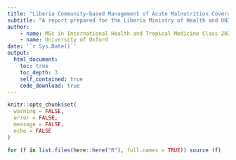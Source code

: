 ```yaml
---
title: "Liberia Community-based Management of Acute Malnutrition Coverage Assessment"
subtitle: "A report prepared for the Liberia Ministry of Health and UNICEF Liberia"
author: 
    - name: MSc in International Health and Tropical Medicine Class 2023
    - name: University of Oxford
date: '`r Sys.Date()`'
output: 
  html_document:
    toc: true
    toc_depth: 3
    self_contained: true
    code_download: true
---
```


```r
knitr::opts_chunk$set(
  warning = FALSE,
  error = FALSE,
  message = FALSE,
  echo = FALSE
)

for (f in list.files(here::here("R"), full.names = TRUE)) source (f)
```



